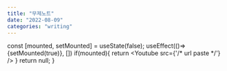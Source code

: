 ```yaml
---
title: "무제노트"
date: "2022-08-09"
categories: "writing"
---
```



  const [mounted, setMounted] = useState(false);
  useEffect(()=>{setMounted(true)}, [])
  if(mounted){
    return <Youtube src={'/* url paste */'} />
  }
  return null;
}